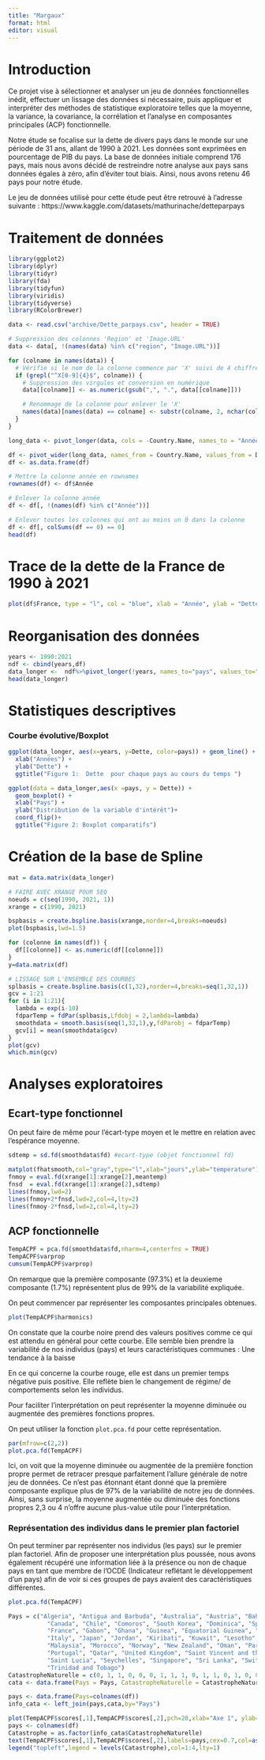 ```yaml
---
title: "Margaux"
format: html
editor: visual
---
```


# Introduction

Ce projet vise à sélectionner et analyser un jeu de données fonctionnelles inédit, effectuer un lissage des données si nécessaire, puis appliquer et interpréter des méthodes de statistique exploratoire telles que la moyenne, la variance, la covariance, la corrélation et l'analyse en composantes principales (ACP) fonctionnelle.

Notre étude se focalise sur la dette de divers pays dans le monde sur une période de 31 ans, allant de 1990 à 2021. Les données sont exprimées en pourcentage de PIB du pays. La base de données initiale comprend 176 pays, mais nous avons décidé de restreindre notre analyse aux pays sans données égales à zéro, afin d'éviter tout biais. Ainsi, nous avons retenu 46 pays pour notre étude.

Le jeu de données utilisé pour cette étude peut être retrouvé à l'adresse suivante : https://www.kaggle.com/datasets/mathurinache/detteparpays

# Traitement de données

```r
library(ggplot2)
library(dplyr)
library(tidyr)
library(fda)
library(tidyfun)
library(viridis)
library(tidyverse)
library(RColorBrewer)
```

```r
data <- read.csv("archive/Dette_parpays.csv", header = TRUE)
```


```r
# Suppression des colonnes 'Region' et 'Image.URL' 
data <- data[, !(names(data) %in% c("region", "Image.URL"))]

for (colname in names(data)) {
  # Vérifie si le nom de la colonne commence par 'X' suivi de 4 chiffres
  if (grepl("^X[0-9]{4}$", colname)) {
    # Suppression des virgules et conversion en numérique
    data[[colname]] <- as.numeric(gsub(",", ".", data[[colname]]))

    # Renommage de la colonne pour enlever le 'X'
    names(data)[names(data) == colname] <- substr(colname, 2, nchar(colname))
  }
}
```

```r
long_data <- pivot_longer(data, cols = -Country.Name, names_to = "Année", values_to = "Dette")

df <- pivot_wider(long_data, names_from = Country.Name, values_from = Dette)
df <- as.data.frame(df)

# Mettre la colonne année en rownames
rownames(df) <- df$Année

# Enlever la colonne année
df <- df[, !(names(df) %in% c("Année"))]

# Enlever toutes les colonnes qui ont au moins un 0 dans la colonne
df <- df[, colSums(df == 0) == 0]
head(df)
```

# Trace de la dette de la France de 1990 à 2021

```r
plot(df$France, type = "l", col = "blue", xlab = "Année", ylab = "Dette", main = "Dette de la France")
```

# Reorganisation des données

```r
years <- 1990:2021
ndf <- cbind(years,df)
data_longer <-  ndf%>%pivot_longer(!years, names_to="pays", values_to="Dette")
head(data_longer)
```

# Statistiques descriptives

### Courbe évolutive/Boxplot

```r
ggplot(data_longer, aes(x=years, y=Dette, color=pays)) + geom_line() +  
  xlab("Années") +
  ylab("Dette") +
  ggtitle("Figure 1:  Dette  pour chaque pays au cours du temps ")
```

```r
ggplot(data = data_longer,aes(x =pays, y = Dette)) +
  geom_boxplot() +
  xlab("Pays") +
  ylab("Distribution de la variable d'intérêt")+
  coord_flip()+ 
  ggtitle("Figure 2: Boxplot comparatifs")
```

# Création de la base de Spline

```r
mat = data.matrix(data_longer)
```

```r
# FAIRE AVEC XRANGE POUR SEQ 
noeuds = c(seq(1990, 2021, 1)) 
xrange = c(1990, 2021)
```

```r
bspbasis = create.bspline.basis(xrange,norder=4,breaks=noeuds)
plot(bspbasis,lwd=1.5)
```

```r
for (colonne in names(df)) {
  df[[colonne]] <- as.numeric(df[[colonne]])
}
y=data.matrix(df)
```

```r
# LISSAGE SUR L'ENSEMBLE DES COURBES 
splbasis = create.bspline.basis(c(1,32),norder=4,breaks=seq(1,32,1))
gcv = 1:21
for (i in 1:21){
  lambda = exp(i-10)
  fdparTemp = fdPar(splbasis,Lfdobj = 2,lambda=lambda)
  smoothdata = smooth.basis(seq(1,32,1),y,fdParobj = fdparTemp)
  gcv[i] = mean(smoothdata$gcv)
}
plot(gcv)
which.min(gcv)
```

# Analyses exploratoires

## Ecart-type fonctionnel

On peut faire de même pour l'écart-type moyen et le mettre en relation avec l'espérance moyenne.

```r
sdtemp = sd.fd(smoothdata$fd) #ecart-type (objet fonctionnel fd)
```

```r
matplot(fhatsmooth,col="gray",type="l",xlab="jours",ylab="temperature")
fnmoy = eval.fd(xrange[1]:xrange[2],meantemp)
fnsd  = eval.fd(xrange[1]:xrange[2],sdtemp)
lines(fnmoy,lwd=2)
lines(fnmoy+2*fnsd,lwd=2,col=4,lty=2)
lines(fnmoy-2*fnsd,lwd=2,col=4,lty=2)
```

## ACP fonctionnelle

```r
TempACPF = pca.fd(smoothdata$fd,nharm=4,centerfns = TRUE)
TempACPF$varprop
cumsum(TempACPF$varprop)
```

On remarque que la première composante (97.3%) et la deuxieme composante (1.7%) représentent plus de 99% de la variabilité expliquée.

On peut commencer par représenter les composantes principales obtenues.

```r
plot(TempACPF$harmonics)
```

On constate que la courbe noire prend des valeurs positives comme ce qui est attendu en général pour cette courbe. Elle semble bien prendre la variabilité de nos individus (pays) et leurs caractéristiques communes : Une tendance à la baisse

En ce qui concerne la courbe rouge, elle est dans un premier temps négative puis positive. Elle reflète bien le changement de régime/ de comportements selon les individus.

Pour faciliter l'interprétation on peut représenter la moyenne diminuée ou augmentée des premières fonctions propres.

On peut utiliser la fonction `plot.pca.fd` pour cette représentation.

```r
par(mfrow=c(2,2))
plot.pca.fd(TempACPF)
```

Ici, on voit que la moyenne diminuée ou augmentée de la première fonction propre permet de retracer presque parfaitement l'allure générale de notre jeu de données. Ce n'est pas étonnant étant donné que la première composante explique plus de 97% de la variabilité de notre jeu de données. Ainsi, sans surprise, la moyenne augmentée ou diminuée des fonctions propres 2,3 ou 4 n'offre aucune plus-value utile pour l'interprétation.

### Représentation des individus dans le premier plan factoriel

On peut terminer par représenter nos individus (les pays) sur le premier plan factoriel. Afin de proposer une interprétation plus poussée, nous avons également récupéré une information liée à la présence ou non de chaque pays en tant que membre de l'OCDE (Indicateur reflétant le développement d'un pays) afin de voir si ces groupes de pays avaient des caractéristiques différentes.

```r
plot.pca.fd(TempACPF)
```


```r
Pays = c("Algeria", "Antigua and Barbuda", "Australia", "Austria", "Bahrain", "Belgium",
           "Canada", "Chile", "Comoros", "South Korea", "Dominica", "Spain", "Finland",
           "France", "Gabon", "Ghana", "Guinea", "Equatorial Guinea", "Honduras", "Iceland",
           "Italy", "Japan", "Jordan", "Kiribati", "Kuwait", "Lesotho", "Libya", "Madagascar",
           "Malaysia", "Morocco", "Norway", "New Zealand", "Oman", "Paraguay", "Netherlands",
           "Portugal", "Qatar", "United Kingdom", "Saint Vincent and the Grenadines",
           "Saint Lucia", "Seychelles", "Singapore", "Sri Lanka", "Switzerland", "Suriname",
           "Trinidad and Tobago")
CatastropheNaturelle = c(0, 1, 1, 0, 0, 0, 1, 1, 1, 0, 1, 1, 0, 1, 0, 0, 0, 0, 1, 0, 1, 1, 0, 1, 0, 0, 0, 1, 1, 0, 0, 1, 0, 1, 0, 1, 0, 0, 1, 1, 1, 0, 1, 0, 1, 1)
cata <- data.frame(Pays = Pays, CatastropheNaturelle = CatastropheNaturelle)
```

```r
pays <- data.frame(Pays=colnames(df))
info_cata <- left_join(pays,cata,by="Pays")
```


```r
plot(TempACPF$scores[,1],TempACPF$scores[,2],pch=20,xlab="Axe 1", ylab="Axe 2",type="n")
pays <- colnames(df)
Catastrophe = as.factor(info_cata$CatastropheNaturelle)
text(TempACPF$scores[,1],TempACPF$scores[,2],labels=pays,cex=0.7,col=as.numeric(Catastrophe))
legend("topleft",legend = levels(Catastrophe),col=1:4,lty=1)
```
